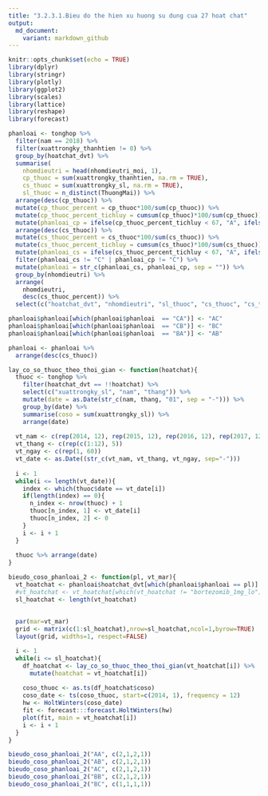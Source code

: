 ```yaml
---
title: "3.2.3.1.Bieu do the hien xu huong su dung cua 27 hoat chat"
output:
  md_document:
    variant: markdown_github
---
```


```r
knitr::opts_chunk$set(echo = TRUE)
library(dplyr)
library(stringr)
library(plotly)
library(ggplot2)
library(scales)
library(lattice)
library(reshape)
library(forecast)
```

```r
phanloai <- tonghop %>%
  filter(nam == 2018) %>%
  filter(xuattrongky_thanhtien != 0) %>%
  group_by(hoatchat_dvt) %>%
  summarise(
    nhomdieutri = head(nhomdieutri_moi, 1),
    cp_thuoc = sum(xuattrongky_thanhtien, na.rm = TRUE),
    cs_thuoc = sum(xuattrongky_sl, na.rm = TRUE),
    sl_thuoc = n_distinct(ThuongMai)) %>%
  arrange(desc(cp_thuoc)) %>%
  mutate(cp_thuoc_percent = cp_thuoc*100/sum(cp_thuoc)) %>%
  mutate(cp_thuoc_percent_tichluy = cumsum(cp_thuoc)*100/sum(cp_thuoc)) %>%
  mutate(phanloai_cp = ifelse(cp_thuoc_percent_tichluy < 67, "A", ifelse(cp_thuoc_percent_tichluy < 80, "B", "C"))) %>%
  arrange(desc(cs_thuoc)) %>%
  mutate(cs_thuoc_percent = cs_thuoc*100/sum(cs_thuoc)) %>%
  mutate(cs_thuoc_percent_tichluy = cumsum(cs_thuoc)*100/sum(cs_thuoc)) %>%
  mutate(phanloai_cs = ifelse(cs_thuoc_percent_tichluy < 67, "A", ifelse(cs_thuoc_percent_tichluy < 80, "B", "C"))) %>%
  filter(phanloai_cs != "C" | phanloai_cp != "C") %>%
  mutate(phanloai = str_c(phanloai_cs, phanloai_cp, sep = "")) %>%
  group_by(nhomdieutri) %>%
  arrange(
    nhomdieutri,
    desc(cs_thuoc_percent)) %>%
  select(c("hoatchat_dvt", "nhomdieutri", "sl_thuoc", "cs_thuoc", "cs_thuoc_percent", "cp_thuoc", "cp_thuoc_percent", "phanloai"))

phanloai$phanloai[which(phanloai$phanloai  == "CA")] <- "AC"
phanloai$phanloai[which(phanloai$phanloai  == "CB")] <- "BC"
phanloai$phanloai[which(phanloai$phanloai  == "BA")] <- "AB"

phanloai <- phanloai %>%
  arrange(desc(cs_thuoc))
```

```r
lay_co_so_thuoc_theo_thoi_gian <- function(hoatchat){
  thuoc <- tonghop %>%
    filter(hoatchat_dvt == !!hoatchat) %>%
    select(c("xuattrongky_sl", "nam", "thang")) %>%
    mutate(date = as.Date(str_c(nam, thang, "01", sep = "-"))) %>%
    group_by(date) %>%
    summarise(coso = sum(xuattrongky_sl)) %>%
    arrange(date)  
  
  vt_nam <- c(rep(2014, 12), rep(2015, 12), rep(2016, 12), rep(2017, 12), rep(2018, 12))
  vt_thang <- c(rep(c(1:12), 5))
  vt_ngay <- c(rep(1, 60))
  vt_date <- as.Date((str_c(vt_nam, vt_thang, vt_ngay, sep="-")))
  
  i <- 1
  while(i <= length(vt_date)){
    index <- which(thuoc$date == vt_date[i])
    if(length(index) == 0){
      n_index <- nrow(thuoc) + 1
      thuoc[n_index, 1] <- vt_date[i]
      thuoc[n_index, 2] <- 0
    }
    i <- i + 1
  }
  
  thuoc %>% arrange(date)
}

bieudo_coso_phanloai_2 <- function(pl, vt_mar){
  vt_hoatchat <- phanloai$hoatchat_dvt[which(phanloai$phanloai == pl)]
  #vt_hoatchat <- vt_hoatchat[which(vt_hoatchat != "bortezomib_1mg_lo")]
  sl_hoatchat <- length(vt_hoatchat)
  
  
  par(mar=vt_mar)
  grid <- matrix(c(1:sl_hoatchat),nrow=sl_hoatchat,ncol=1,byrow=TRUE)
  layout(grid, widths=1, respect=FALSE)

  i <- 1
  while(i <= sl_hoatchat){
    df_hoatchat <- lay_co_so_thuoc_theo_thoi_gian(vt_hoatchat[i]) %>%
      mutate(hoatchat = vt_hoatchat[i])
    
    coso_thuoc <- as.ts(df_hoatchat$coso)
    coso_date <- ts(coso_thuoc, start=c(2014, 1), frequency = 12)
    hw <- HoltWinters(coso_date)
    fit <- forecast:::forecast.HoltWinters(hw)
    plot(fit, main = vt_hoatchat[i])
    i <- i + 1
  }
}
```

```r
bieudo_coso_phanloai_2("AA", c(2,1,2,1))
bieudo_coso_phanloai_2("AB", c(2,1,2,1))
bieudo_coso_phanloai_2("AC", c(2,1,2,1))
bieudo_coso_phanloai_2("BB", c(2,1,2,1))
bieudo_coso_phanloai_2("BC", c(1,1,1,1))
```
